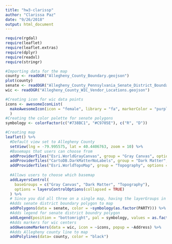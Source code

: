 ```yaml
---
title: "hw3-clarissp"
author: "Clarissa Paz"
date: "9/26/2018"
output: html_document
---
```


```r
require(rgdal)
require(leaflet)
require(leaflet.extras)
require(dplyr)
require(readxl)
require(stringr)
```


```r
#Importing data for the map
county <- readOGR("Allegheny_County_Boundary.geojson")
plot(county)
senate <- readOGR("Allegheny_County_Pennsylvania_Senate_District_Boundaries.geojson")
wic <- readOGR("Allegheny_County_WIC_Vendor_Locations.geojson")
```


```r
#Creating icon for wic data points 
icons <- awesomeIconList(
  makeAwesomeIcon(icon = "female", library = "fa", markerColor = "purple")
  )
#Creating the color palette for senate polygons 
symbology <- colorFactor(c("#738BC1", "#C9705E"), c("R", "D"))
```

```r
#Creating map
leaflet() %>% 
  #Default view set to Allegheny County 
  setView(lng = -79.995575, lat = 40.4406763, zoom = 10) %>%
  #Basemaps that users can choose from 
  addProviderTiles("Esri.WorldGrayCanvas", group = "Gray Canvas", options = providerTileOptions(noWrap = TRUE)) %>%
  addProviderTiles("CartoDB.DarkMatterNoLabels", group = "Dark Matter", options = providerTileOptions(noWrap = TRUE)) %>%
  addProviderTiles("Esri.WorldTopoMap", group = "Topography", options = providerTileOptions(noWrap = TRUE)) %>%
  
  #Allows users to choose which basemap 
  addLayersControl(
    baseGroups = c("Gray Canvas", "Dark Matter", "Topography"),
    options = layersControlOptions(collapsed = TRUE)
  ) %>%
  # Since you did all three on a single map, having the layerGroups in here might have been helpful, especially to understand what the different maps showed.
  #Adds senate district boundary polygon to map 
  addPolygons(data = senate, color = ~symbology(as.factor(PARTY))) %>%
  #Adds legend for senate district boundry polygon 
  addLegend(position = "bottomright", pal = symbology, values = as.factor(senate$PARTY), title = "Political Party") %>%
  #Adds markers for wic centers 
  addAwesomeMarkers(data = wic, icon = ~icons, popup = ~Address) %>%
  #Adds Allegheny county line to map
  addPolylines(data= county, color = "black") 
```

